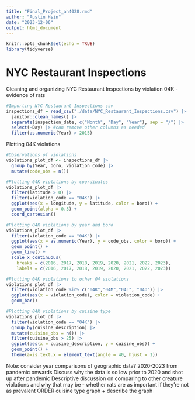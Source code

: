 ```yaml
---
title: "Final_Project_ah4028.rmd"
author: "Austin Hsin"
date: "2023-12-06"
output: html_document
---
```


```r
knitr::opts_chunk$set(echo = TRUE)
library(tidyverse)
```

# NYC Restaurant Inspections

Cleaning and organizing NYC Restaurant Inspections by violation 04K - evidence of rats

```r
#Importing NYC Restaurant Inspections csv
inspections_df = read_csv("./data/NYC_Restaurant_Inspections.csv") |>
  janitor::clean_names() |>
  separate(inspection_date, c("Month", "Day", "Year"), sep = "/") |>
  select(-Day) |> #can remove other columns as needed
  filter(as.numeric(Year) > 2015)
```

Plotting 04K violations

```r
#Observations of violations
violations_plot_df <- inspections_df |>
  group_by(Year, boro, violation_code) |>
  mutate(code_obs = n())

#Plotting 04K violations by coordinates
violations_plot_df |>
  filter(latitude > 0) |>
  filter(violation_code == "04K") |>
  ggplot(aes(x = longitude, y = latitude, color = boro)) +
  geom_point(alpha = 0.5) +
  coord_cartesian()

#Plotting 04K violations by year and boro
violations_plot_df |>
  filter(violation_code == "04K") |>
  ggplot(aes(x = as.numeric(Year), y = code_obs, color = boro)) +
  geom_point() +
  geom_line() +
  scale_x_continuous(
    breaks = c(2016, 2017, 2018, 2019, 2020, 2021, 2022, 2023), 
    labels = c(2016, 2017, 2018, 2019, 2020, 2021, 2022, 2023))

#Plotting 04K violations to other 04 violations
violations_plot_df |>
  filter(violation_code %in% c("04K","04M","04L", "04O")) |>
  ggplot(aes(x = violation_code), color = violation_code) +
  geom_bar()

#Plotting 04K violations by cuisine type
violations_plot_df |>
  filter(violation_code == "04K") |>
  group_by(cuisine_description) |>
  mutate(cuisine_obs = n()) |>
  filter(cuisine_obs > 25) |>
  ggplot(aes(x = cuisine_description, y = cuisine_obs)) +
  geom_point() +
  theme(axis.text.x = element_text(angle = 40, hjust = 1))
```

Note: consider year comparisons of geographic data? 2020-2023 from pandemic onwards
Discuss why the data is so low prior to 2020 and shot up after pandemic
Descriptive discussion on comparing to other creature violations and why that may be - whether rats are as important if they're not as prevalent
ORDER cuisine type graph + describe the graph